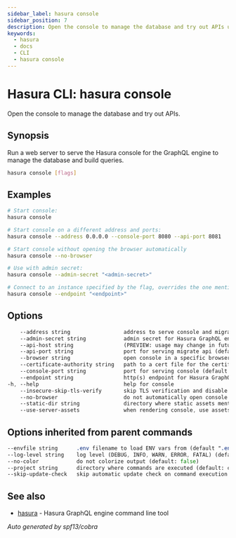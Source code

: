 ```yaml
---
sidebar_label: hasura console
sidebar_position: 7
description: Open the console to manage the database and try out APIs using the Hasura CLI
keywords:
  - hasura
  - docs
  - CLI
  - hasura console
---
```


# Hasura CLI: hasura console

Open the console to manage the database and try out APIs.

## Synopsis

Run a web server to serve the Hasura console for the GraphQL engine to manage the database and build queries.

```bash
hasura console [flags]
```

## Examples

```bash
# Start console:
hasura console

# Start console on a different address and ports:
hasura console --address 0.0.0.0 --console-port 8080 --api-port 8081

# Start console without opening the browser automatically
hasura console --no-browser

# Use with admin secret:
hasura console --admin-secret "<admin-secret>"

# Connect to an instance specified by the flag, overrides the one mentioned in config.yaml:
hasura console --endpoint "<endpoint>"
```

## Options

```sass
    --address string                 address to serve console and migration API from (default "localhost")
    --admin-secret string            admin secret for Hasura GraphQL engine (env "HASURA_GRAPHQL_ADMIN_SECRET")
    --api-host string                (PREVIEW: usage may change in future) host serving migrate api (default "http://localhost")
    --api-port string                port for serving migrate api (default "9693")
    --browser string                 open console in a specific browser
    --certificate-authority string   path to a cert file for the certificate authority (env "HASURA_GRAPHQL_CERTIFICATE_AUTHORITY")
    --console-port string            port for serving console (default "9695")
    --endpoint string                http(s) endpoint for Hasura GraphQL engine (env "HASURA_GRAPHQL_ENDPOINT")
-h, --help                           help for console
    --insecure-skip-tls-verify       skip TLS verification and disable cert checking (default: false) (env "HASURA_GRAPHQL_INSECURE_SKIP_TLS_VERIFY")
    --no-browser                     do not automatically open console in browser
    --static-dir string              directory where static assets mentioned in the console html template can be served from
    --use-server-assets              when rendering console, use assets provided by HGE server
```

## Options inherited from parent commands

```sass
--envfile string      .env filename to load ENV vars from (default ".env")
--log-level string    log level (DEBUG, INFO, WARN, ERROR, FATAL) (default "INFO")
--no-color            do not colorize output (default: false)
--project string      directory where commands are executed (default: current dir)
--skip-update-check   skip automatic update check on command execution
```

## See also

* [hasura](/hasura-cli/commands/hasura.mdx)	 - Hasura GraphQL engine command line tool

_Auto generated by spf13/cobra_
